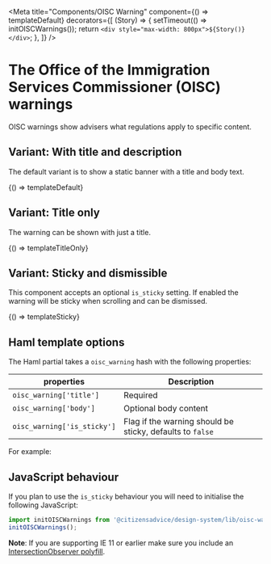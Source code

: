 
<Meta
  title="Components/OISC Warning"
  component={() => templateDefault}
  decorators={[
    (Story) => {
      setTimeout(() => initOISCWarnings());
      return `<div style="max-width: 800px">${Story()}</div>`;
    },
  ]}
/>

# The Office of the Immigration Services Commissioner (OISC) warnings

OISC warnings show advisers what regulations apply to specific content.

## Variant: With title and description

The default variant is to show a static banner with a title and body text.


<Preview>
  <Story
    name="With title and description"
    parameters={{ docs: { source: { code: templateDefaultCode } } }}
  >
    {() => templateDefault}
  </Story>
</Preview>

## Variant: Title only

The warning can be shown with just a title.


<Preview>
  <Story
    name="Title only"
    parameters={{ docs: { source: { code: templateTitleOnlyCode } } }}
  >
    {() => templateTitleOnly}
  </Story>
</Preview>

## Variant: Sticky and dismissible

This component accepts an optional `is_sticky` setting. If enabled the warning will be sticky when scrolling and can be dismissed.


<Preview>
  <Story
    name="Sticky"
    inline={false}
    height={'500px'}
    parameters={{ docs: { source: { code: templateStickyCode } } }}
  >
    {() => templateSticky}
  </Story>
</Preview>

## Haml template options

The Haml partial takes a `oisc_warning` hash with the following properties:

| properties                  | Description                                               |
| --------------------------- | --------------------------------------------------------- |
| `oisc_warning['title']`     | Required                                                  |
| `oisc_warning['body']`      | Optional body content                                     |
| `oisc_warning['is_sticky']` | Flag if the warning should be sticky, defaults to `false` |

For example:

<Source dark="true" lang="haml" code={templateDefaultCode} />

## JavaScript behaviour

If you plan to use the `is_sticky` behaviour you will need to initialise the following JavaScript:

```js
import initOISCWarnings from '@citizensadvice/design-system/lib/oisc-warnings';
initOISCWarnings();
```

**Note**: If you are supporting IE 11 or earlier make sure you include an [IntersectionObserver polyfill](https://github.com/w3c/IntersectionObserver/tree/master/polyfill).
